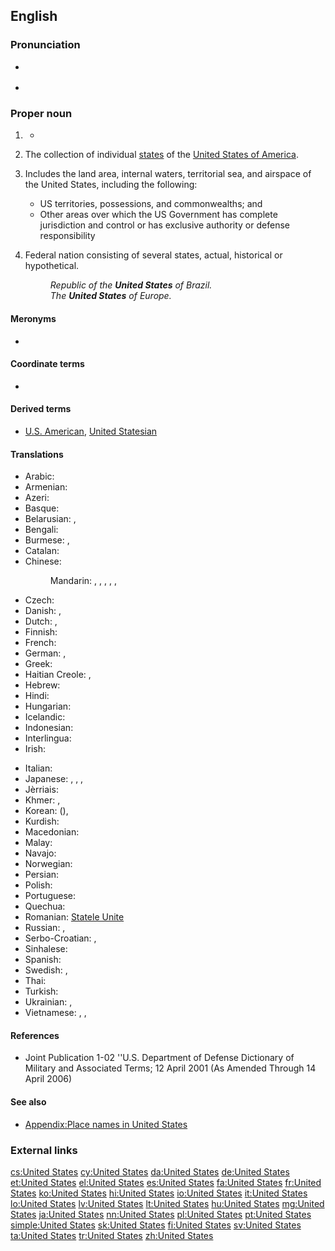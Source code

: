 ==English==

===Pronunciation===
* {{a|UK|US}} {{IPA|/juːˌnaɪ.tɪd ˈsteɪts/|/jʊˌnaɪ.tɪd ˈsteɪts/}}
* {{audio|en-us-United States.ogg|Audio (US)}}

===Proper noun===
{{en-proper noun|head=the [[united|United]] [[states|States]]}}

# {{context|in the singular|lang=en}} {{form of|shortened form|United States of America|lang=en}}
#* {{quote-news
|year=2012
|date=April 29
|author=Nathan Rabin
|title=TV: Review: THE SIMPSONS (CLASSIC): “Treehouse of Horror III” (season 4, episode 5; originally aired 10/29/1992)
|url=http://www.avclub.com/articles/treehouse-of-horror-iii,72723/
|page=
|passage=“King Homer” follows the story of King Kong closely, with Mr. Burns taking the freakishly over-sized King Homer from his native Africa, where he lives proud as a simian god, to the '''United States''', where he is an initially impressive but ultimately rather limited Broadway attraction.}}
# {{context|in the plural|lang=en}} The collection of individual [[state]]s of the [[United States of America]].
# {{context|military|lang=en}} Includes the land area, internal waters, territorial sea, and airspace of the United States, including the following:
#* US territories, possessions, and commonwealths; and
#* Other areas over which the US Government has complete jurisdiction and control or has exclusive authority or defense responsibility
# {{context|nation's name|lang=en}} Federal nation consisting of several states, actual, historical or hypothetical.
#: ''Republic of the '''United States''' of Brazil.''
#: ''The '''United States''' of Europe.''

====Meronyms====
* {{list:states of the United States/en}}

====Coordinate terms====
* {{list:countries of North America/en}}

====Derived terms====
* [[U.S. American]], [[United Statesian]]

====Translations====
{{trans-top|The United States}}
* Arabic: {{t-|ar|الولايات المتحدة|f-p|tr=al-wilayāt al-muttáḥida}}
* Armenian: {{t-|hy|Միացյալ Նահանգներ|tr=Miac’yal Nahangner}}
* Azeri: {{t+|az|Amerika Birləşmiş Ştatları}}
* Basque: {{t|eu|Ameriketako Estatu Batuak}}
* Belarusian: {{t-|be|Злучаныя Штаты|m-p|tr=Zlúčanyja Štáty}}, {{t-|be|ЗША|m-p|tr=ze-še-á}}
* Bengali: {{t-|bn|যুক্তরাষ্ট্র|tr=juktôrashţrô}}
* Burmese: {{t-|my|အမေရိကန်ပြည်ထောင်စု|sc=Mymr|tr=ămeri.kan pyidaungzu.}}, {{t-|my|အမေရိက|tr=ămeri.ka.|sc=Mymr}}
* Catalan: {{t+|ca|Estats Units|m-p}}
* Chinese:
*: Mandarin: {{t|cmn|美利堅合眾國|sc=Hani}}, {{t|cmn|美利坚合众国|tr=Měilìjiān Hézhòngguó|sc=Hani}}, {{t|cmn|合眾國|sc=Hani}}, {{t|cmn|合众国|tr=Hézhòngguó|sc=Hani}}, {{t|cmn|美國|sc=Hani}}, {{t|cmn|美国|tr=Měiguó|sc=Hani}}
* Czech: {{t-|cs|Spojené státy|m-p}}
* Danish: {{t+|da|USA}}, {{t-|da|Amerikas Forenede Stater}}
* Dutch: {{t|nl|VS|m-p}}, {{t+|nl|Verenigde Staten|m-p}}
* Finnish: {{t+|fi|Yhdysvallat|p}}
* French: {{t+|fr|États-Unis|m-p}}
* German: {{t+|de|USA|p}}, {{t+|de|Vereinigte Staaten|p}}
* Greek: {{t+|el|Ηνωμένες Πολιτείες|f-p|tr=Inoménes Politeíes}}
* Haitian Creole: {{tø|ht|Etazini}}, {{qualifier|to/in the US}} {{tø|ht|Ozetazini}}
* Hebrew: {{t+|he|ארצות הברית|f-p|tr=artsot ha-brit}}
* Hindi: {{t+|hi|अमेरिका|m|tr=amerikā|sc=Deva}}
* Hungarian: {{t+|hu|Egyesült Államok}}
* Icelandic: {{t+|is|Bandaríkin}}
* Indonesian: {{t-|id|Amerika Serikat}}
* Interlingua: {{t-|ia|Statos Unite}}
* Irish: {{t-|ga|Stáit Aontaithe|m-p}}
{{trans-mid}}
* Italian: {{t+|it|Stati Uniti|m-p}}
* Japanese: {{t-|ja|合衆国|tr=Gasshūkoku}}, {{t+|ja|アメリカ合衆国|tr=Amerika Gasshūkoku}}, {{t+|ja|米国|tr=べいこく, Béikoku|sc=Jpan}}, {{t+|ja|アメリカ|tr=Amerika|sc=Jpan}}
* Jèrriais: {{tø|roa-jer|Êtats Unnis|m-p}}
* Khmer: {{t-|km|សហរដ្ឋអាមេរិក|tr=saharoat aameirik|sc=Khmr}}, {{t-|km|សហរដ្ឋ|sc=Khmr|tr=saharoat}}
* Korean: {{t+|ko|미국|tr=Miguk|sc=Kore}} ({{t+|ko|美國|sc=Kore}}), {{t+|ko|아메리카|tr=Amerika|sc=Kore}}
* Kurdish: {{t-|ku|mızır amerîkayê|sc=ku-Arab}}
* Macedonian: {{t-|mk|Соединети Држави|f-p|tr=Soedíneti D'ržavi}}
* Malay: {{t-|ms|Amerika Syarikat}}
* Navajo: {{tø|nv|Wááshindoon bikéyah ałhidadiidzooígíí}}
* Norwegian: {{t-|no|De Forente Stater|m-p}}
* Persian: {{t+|fa|ایالات متحده|tr=Eyâlât-e Mottahede|sc=fa-Arab}}
* Polish: {{t+|pl|Stany Zjednoczone|m-p}}
* Portuguese: {{t+|pt|Estados Unidos|m-p}}
* Quechua: {{t-|qu|Hukllachasqa Amirika Suyukuna}}
* Romanian: [[Statele Unite]] {{f-p}}
* Russian: {{t-|ru|Соединённые Штаты|tr=Sojedinjónnyje Štáty}} {{m-p}}, {{t+|ru|США|m-p|tr=sɛ-šɛ-á}}
* Serbo-Croatian: {{t+|sh|Sjedinjene Američke Države|p}}, {{t-|sh|Сједињене Америчке Државе|p}}
* Sinhalese: {{t-|si|ඇමරිකාව|tr=æmarikāva|sc=Sinh}}
* Spanish: {{t+|es|Estados Unidos|m-p}}
* Swedish: {{t+|sv|USA}}, {{t+|sv|Förenta Staterna|n}}
* Thai: {{t+|th|สหรัฐอเมริกา|tr=sàhà rát àmayrígaa|sc=Thai}}
* Turkish: {{t-|tr|Birleşik Devletler}}
* Ukrainian: {{t-|uk|Сполучені Штати|m-p|tr=Spolúčeni Štáty}}, {{t-|uk|ЗША|m-p|tr=ze-še-á}}
* Vietnamese: {{t+|vi|Hoa Kỳ}}, {{t-|vi|nước Mỹ}}, {{t-|vi|Mỹ Quốc}}
{{trans-bottom}}

====References====
* Joint Publication 1-02 ''U.S. Department of Defense Dictionary of Military and Associated Terms; 12 April 2001 (As Amended Through 14 April 2006)

====See also====
* [[Appendix:Place names in United States]]

===External links===
{{projectlinks
|pedia
|commons
|news
|quotes
}}

[[cs:United States]]
[[cy:United States]]
[[da:United States]]
[[de:United States]]
[[et:United States]]
[[el:United States]]
[[es:United States]]
[[fa:United States]]
[[fr:United States]]
[[ko:United States]]
[[hi:United States]]
[[io:United States]]
[[it:United States]]
[[lo:United States]]
[[lv:United States]]
[[lt:United States]]
[[hu:United States]]
[[mg:United States]]
[[ja:United States]]
[[nn:United States]]
[[pl:United States]]
[[pt:United States]]
[[simple:United States]]
[[sk:United States]]
[[fi:United States]]
[[sv:United States]]
[[ta:United States]]
[[tr:United States]]
[[zh:United States]]